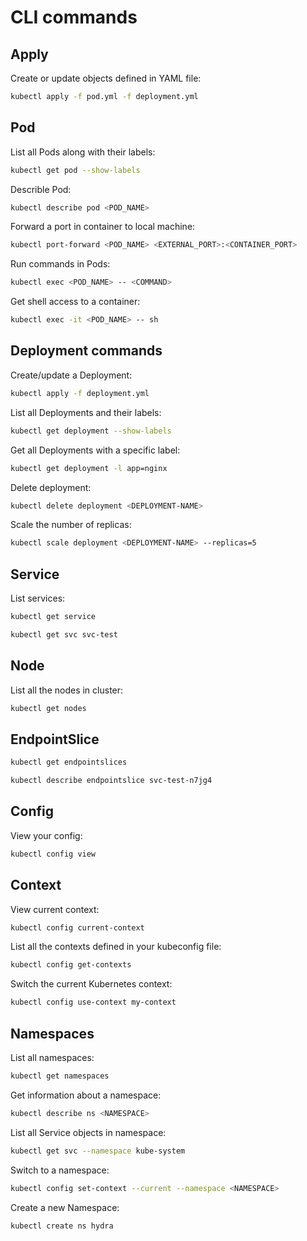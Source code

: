 # CLI commands

## Apply

Create or update objects defined in YAML file:
```sh
kubectl apply -f pod.yml -f deployment.yml
```


## Pod

List all Pods along with their labels:
```sh
kubectl get pod --show-labels
```

Describle Pod:
```sh
kubectl describe pod <POD_NAME>
```

Forward a port in container to local machine:
```sh
kubectl port-forward <POD_NAME> <EXTERNAL_PORT>:<CONTAINER_PORT>
```

Run commands in Pods:
```sh
kubectl exec <POD_NAME> -- <COMMAND>
```

Get shell access to a container:
```sh
kubectl exec -it <POD_NAME> -- sh
```


## Deployment commands

Create/update a Deployment:
```sh
kubectl apply -f deployment.yml
```

List all Deployments and their labels:
```sh
kubectl get deployment --show-labels
```

Get all Deployments with a specific label:
```sh
kubectl get deployment -l app=nginx
```

Delete deployment:
```sh
kubectl delete deployment <DEPLOYMENT-NAME>
```

Scale the number of replicas:
```sh
kubectl scale deployment <DEPLOYMENT-NAME> --replicas=5
```


## Service

List services:
```sh
kubectl get service
```

```sh
kubectl get svc svc-test
```

## Node

List all the nodes in cluster:
```sh
kubectl get nodes
```

## EndpointSlice

```sh
kubectl get endpointslices
```

```sh
kubectl describe endpointslice svc-test-n7jg4
```

## Config

View your config:
```sh
kubectl config view
```

## Context

View current context:
```sh
kubectl config current-context
```

List all the contexts defined in your kubeconfig file:
```sh
kubectl config get-contexts
```

Switch the current Kubernetes context:
```sh
kubectl config use-context my-context
```


## Namespaces

List all namespaces:

```sh
kubectl get namespaces
```

Get information about a namespace:

```sh
kubectl describe ns <NAMESPACE>
```

List all Service objects in namespace:

```sh
kubectl get svc --namespace kube-system
```

Switch to a namespace:

```sh
kubectl config set-context --current --namespace <NAMESPACE>
```

Create a new Namespace:
```sh
kubectl create ns hydra
```
